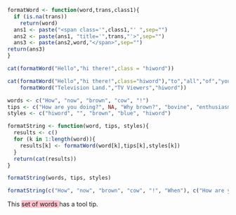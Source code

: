 


```r

formatWord <- function(word,trans,class1){
  if (is.na(trans))
    return(word)
  ans1 <- paste("<span class='",class1,"' ",sep="")
  ans2 <- paste(ans1, "title='",trans,"'>",sep="")
  ans3 <- paste(ans2,word,"</span>",sep="")
return(ans3)
}

cat(formatWord("Hello","hi there!",class = "hiword"))

cat(formatWord("Hello","hi there!",class="hiword"),"to","all","of","you","in",
    formatWord("Television Land.","TV Viewers","hiword"))
```

``` r
words <- c("How", "now", "brown", "cow", "!")
tips <- c("How are you doing?", NA, "Why brown?", "bovine", "enthusiasm")
styles <- c("hiword", "", "brown", "blue", "hiword")

formatString <- function(word, tips, styles){
  results <- c()
  for (k in 1:length(word)){
    results[k] <- formatWord(word[k],tips[k],styles[k])
  }
  return(cat(results))
}

formatString(words, tips, styles)

formatString(c("How", "now", "brown", "cow", "!", "When"), c("How are you doing?", NA, "Why brown?", "bovine", "enthusiasm", "Fancy Font"), c("hiword", "", "brown", "blue", "hiword", "bigfont"))

```
<style>
.hiword {background:pink;}
.brown {background:brown;}
.blue {background:blue;}
.bigfont {font:italic 30px serif;}
</style>
This <span class='hiword' title='This one!'> set of words </span> has a tool tip. 
